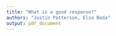 ```yaml
---
title: "What is a good response?"
authors: "Justin Patterson, Elsa Beda"
output: pdf_document
---
```


```r

```